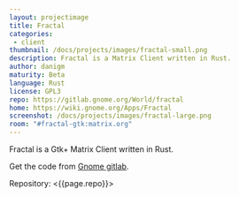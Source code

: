 ```yaml
---
layout: projectimage
title: Fractal
categories: 
 - client
thumbnail: /docs/projects/images/fractal-small.png
description: Fractal is a Matrix Client written in Rust.
author: danigm
maturity: Beta
language: Rust
license: GPL3
repo: https://gitlab.gnome.org/World/fractal
home: https://wiki.gnome.org/Apps/Fractal
screenshot: /docs/projects/images/fractal-large.png
room: "#fractal-gtk:matrix.org"
---
```


Fractal is a Gtk+ Matrix Client written in Rust.

Get the code from [Gnome gitlab](https://gitlab.gnome.org/World/fractal).

Repository: <{{page.repo}}>
